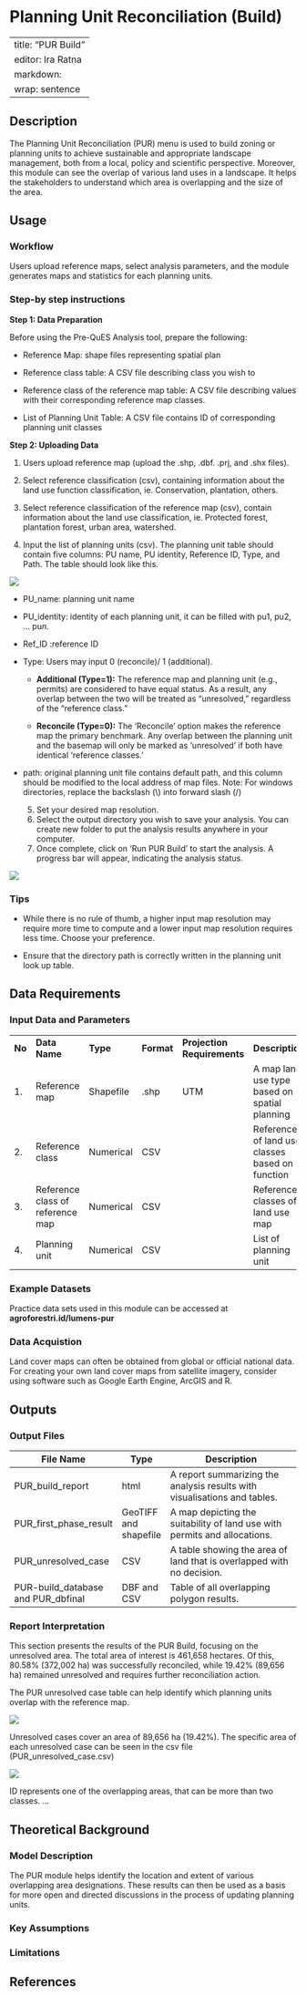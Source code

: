 # Planning Unit Reconciliation (Build) {#sec-profit}

---
title: "PUR Build"
editor: Ira Ratna
  markdown: 
    wrap: sentence
---

## Description

The Planning Unit Reconciliation (PUR) menu is used to build zoning or planning units to achieve sustainable and appropriate landscape management, both from a local, policy and scientific perspective. Moreover, this module can see the overlap of various land uses in a landscape. It helps the stakeholders to understand which area is overlapping and the size of the area.

## Usage

### Workflow

Users upload reference maps, select analysis parameters, and the module generates maps and statistics for each planning units.

### Step-by step instructions

**Step 1: Data Preparation**

Before using the Pre-QuES Analysis tool, prepare the following:

-   Reference Map: shape files representing spatial plan

-   Reference class table: A CSV file describing class you wish to

-   Reference class of the reference map table: A CSV file describing values with their corresponding reference map classes.

-   List of Planning Unit Table: A CSV file contains ID of corresponding planning unit classes

**Step 2: Uploading Data**

1.  Users upload reference map (upload the .shp, .dbf. .prj, and .shx files).

2.  Select reference classification (csv), containing information about the land use function classification, ie. Conservation, plantation, others.

3.  Select reference classification of the reference map (csv), contain information about the land use classification, ie. Protected forest, plantation forest, urban area, watershed.

4.  Input the list of planning units (csv). The planning unit table should contain five columns: PU name, PU identity, Reference ID, Type, and Path. The table should look like this.

![](images/PUR/PUR-2.png)

-   PU_name: planning unit name

-   PU_identity: identity of each planning unit, it can be filled with pu1, pu2, … pu*n.*

-   Ref_ID :reference ID

-   Type: Users may input 0 (reconcile)/ 1 (additional).

    -   **Additional (Type=1):** The reference map and planning unit (e.g., permits) are considered to have equal status. As a result, any overlap between the two will be treated as "unresolved," regardless of the "reference class."

    -   **Reconcile (Type=0):** The 'Reconcile' option makes the reference map the primary benchmark. Any overlap between the planning unit and the basemap will only be marked as 'unresolved' if both have identical 'reference classes.'

-   path: original planning unit file contains default path, and this column should be modified to the local address of map files. Note: For windows directories, replace the backslash (\\) into forward slash (/)

    5.  Set your desired map resolution.
    6.  Select the output directory you wish to save your analysis. You can create new folder to put the analysis results anywhere in your computer.
    7.  Once complete, click on 'Run PUR Build' to start the analysis. A progress bar will appear, indicating the analysis status.

![](images/PUR/PUR-1.png)

### Tips

-   While there is no rule of thumb, a higher input map resolution may require more time to compute and a lower input map resolution requires less time. Choose your preference.

-   Ensure that the directory path is correctly written in the planning unit look up table.

## Data Requirements

### Input Data and Parameters

|  |  |  |  |  |  |
|------------|------------|------------|------------|------------|------------|
| **No** | **Data Name** | **Type** | **Format** | **Projection Requirements** | **Description** |
| 1\. | Reference map | Shapefile | .shp | UTM | A map land use type based on spatial planning |
| 2\. | Reference class | Numerical | CSV |  | Reference of land use classes based on function |
| 3\. | Reference class of reference map | Numerical | CSV |  | Reference classes of land use map |
| 4\. | Planning unit | Numerical | CSV |  | List of planning unit |

### Example Datasets

Practice data sets used in this module can be accessed at **agroforestri.id/lumens-pur**

### Data Acquistion

Land cover maps can often be obtained from global or official national data. For creating your own land cover maps from satellite imagery, consider using software such as Google Earth Engine, ArcGIS and R.

## Outputs

### Output Files

| File Name | Type | Description |
|------------------|----------|---------------------------------------------|
| PUR_build_report | html | A report summarizing the analysis results with visualisations and tables. |
| PUR_first_phase_result | GeoTIFF and shapefile | A map depicting the suitability of land use with permits and allocations. |
| PUR_unresolved_case | CSV | A table showing the area of land that is overlapped with no decision. |
| PUR-build_database and PUR_dbfinal | DBF and CSV | Table of all overlapping polygon results. |

### Report Interpretation

This section presents the results of the PUR Build, focusing on the unresolved area. The total area of interest is 461,658 hectares. Of this, 80.58% (372,002 ha) was successfully reconciled, while 19.42% (89,656 ha) remained unresolved and requires further reconciliation action.

The PUR unresolved case table can help identify which planning units overlap with the reference map.

![](images/PUR-Build/PUR-B-1.png)

Unresolved cases cover an area of ​​89,656 ha (19.42%). The specific area of ​​each unresolved case can be seen in the csv file (PUR_unresolved_case.csv)

![](images/PUR-Build/PUR-B-2.png)

ID represents one of the overlapping areas, that can be more than two classes. …

## Theoretical Background

### Model Description

The PUR module helps identify the location and extent of various overlapping area designations. These results can then be used as a basis for more open and directed discussions in the process of updating planning units.

### Key Assumptions

### Limitations

## References
